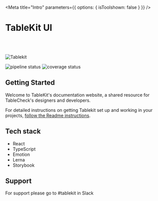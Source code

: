 
<Meta title="Intro" parameters={{ options: { isToolshown: false } }} />

# TableKit UI

<br />
<br />

![Tablekit](https://cdn3.tablecheck.com/common/images/tablekit/v1.0.0/hero.svg)

![pipeline status](https://gitlab.com/tablecheck/frontend/tablekit/badges/master/pipeline.svg)
![coverage status](https://gitlab.com/tablecheck/frontend/tablekit/badges/master/coverage.svg)

## Getting Started

Welcome to TableKit's documentation website, a shared resource for TableCheck's designers and developers.

For detailed instructions on getting Tablekit set up and working in your projects, [follow the Readme instructions](https://gitlab.com/tablecheck/frontend/tablekit/-/blob/master/README.md).

## Tech stack

- React
- TypeScript
- Emotion
- Lerna
- Storybook

## Support

For support please go to #tablekit in Slack

